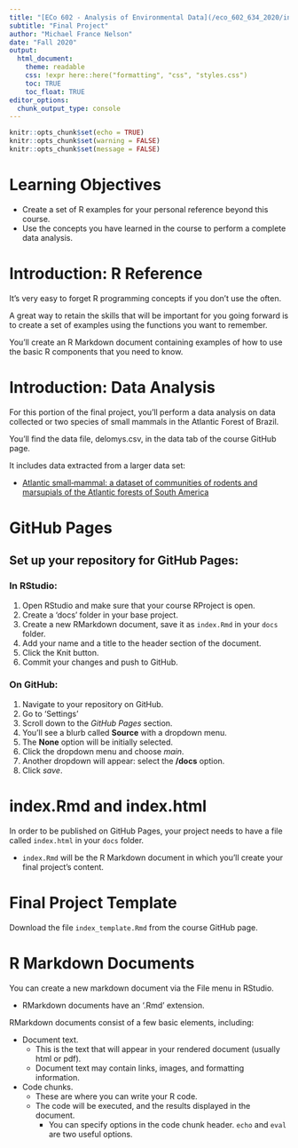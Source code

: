 ```yaml
---
title: "[ECo 602 - Analysis of Environmental Data](/eco_602_634_2020/index.html){target='_blank'}"
subtitle: "Final Project"
author: "Michael France Nelson"
date: "Fall 2020"
output:
  html_document:
    theme: readable
    css: !expr here::here("formatting", "css", "styles.css")
    toc: TRUE
    toc_float: TRUE
editor_options: 
  chunk_output_type: console
---
```


```r
knitr::opts_chunk$set(echo = TRUE)
knitr::opts_chunk$set(warning = FALSE)
knitr::opts_chunk$set(message = FALSE)

```




# Learning Objectives

- Create a set of R examples for your personal reference beyond this course.
- Use the concepts you have learned in the course to perform a complete data analysis.



# Introduction: R Reference

It's very easy to forget R programming concepts if you don't use the often.

A great way to retain the skills that will be important for you going forward is to create a set of examples using the functions you want to remember.

You'll create an R Markdown document containing examples of how to use the basic R components that you need to know.




# Introduction: Data Analysis

For this portion of the final project, you'll perform a data analysis on data collected or two species of small mammals in the Atlantic Forest of Brazil.

You'll find the data file, delomys.csv, in the data tab of the course GitHub page.

It includes data extracted from a larger data set:

- <a href="https://esajournals.onlinelibrary.wiley.com/doi/full/10.1002/ecy.1893" target="_blank">Atlantic small‐mammal: a dataset of communities of rodents and marsupials of the Atlantic forests of South America</a>



# GitHub Pages

## Set up your repository for GitHub Pages:


### In RStudio:

1. Open RStudio and make sure that your course RProject is open.
1. Create a 'docs' folder in your base project.
1. Create a new RMarkdown document, save it as `index.Rmd` in your `docs` folder.
1. Add your name and a title to the header section of the document.
1. Click the Knit button.
1. Commit your changes and push to GitHub.


### On GitHub:

1. Navigate to your repository on GitHub.
1. Go to 'Settings'
1. Scroll down to the *GitHub Pages* section.
1. You'll see a blurb called **Source** with a dropdown menu.
1. The **None** option will be initially selected.
1. Click the dropdown menu and choose *main*.
1. Another dropdown will appear: select the **/docs** option.
1. Click *save*.


# index.Rmd and index.html

In order to be published on GitHub Pages, your project needs to have a file called `index.html` in your `docs` folder.

- `index.Rmd` will be the R Markdown document in which you'll create your final project's content.


# Final Project Template

Download the file `index_template.Rmd` from the course GitHub page.


# R Markdown Documents

You can create a new markdown document via the File menu in RStudio.

- RMarkdown documents have an '.Rmd' extension.

RMarkdown documents consist of a few basic elements, including:

- Document text.
  - This is the text that will appear in your rendered document (usually html or pdf).
  - Document text may contain links, images, and formatting information.

- Code chunks.
  - These are where you can write your R code.
  - The code will be executed, and the results displayed in the document.
    - You can specify options in the code chunk header.  `echo` and `eval` are two useful options.

